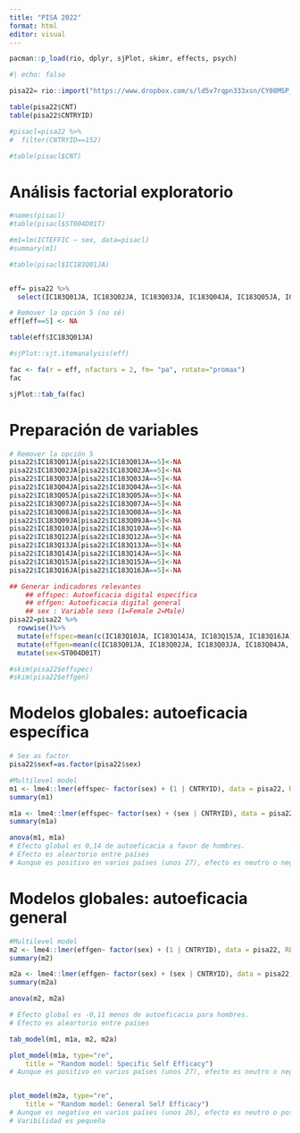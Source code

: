 ```yaml
---
title: "PISA 2022"
format: html
editor: visual
---
```


```r
pacman::p_load(rio, dplyr, sjPlot, skimr, effects, psych)
```

```r
#| echo: false

pisa22= rio::import("https://www.dropbox.com/s/ld5v7rqpn333xsn/CY08MSP_STU_QQQ.SAV?dl=1")

table(pisa22$CNT)
table(pisa22$CNTRYID)

#pisacl=pisa22 %>%
#  filter(CNTRYID==152)

#table(pisacl$CNT)
```


# Análisis factorial exploratorio
```r
#names(pisacl)
#table(pisacl$ST004D01T)

#m1=lm(ICTEFFIC ~ sex, data=pisacl)
#summary(m1)

#table(pisacl$IC183Q01JA)


eff= pisa22 %>%
  select(IC183Q01JA, IC183Q02JA, IC183Q03JA, IC183Q04JA, IC183Q05JA, IC183Q07JA, IC183Q08JA, IC183Q09JA, IC183Q10JA, IC183Q12JA, IC183Q13JA, IC183Q14JA, IC183Q15JA, IC183Q16JA)

# Remover la opción 5 (no sé)
eff[eff==5] <- NA

table(eff$IC183Q01JA)

#sjPlot::sjt.itemanalysis(eff)

fac <- fa(r = eff, nfactors = 2, fm= "pa", rotate="promax")
fac

sjPlot::tab_fa(fac)
```


# Preparación de variables
```r

# Remover la opción 5
pisa22$IC183Q01JA[pisa22$IC183Q01JA==5]<-NA
pisa22$IC183Q02JA[pisa22$IC183Q02JA==5]<-NA
pisa22$IC183Q03JA[pisa22$IC183Q03JA==5]<-NA
pisa22$IC183Q04JA[pisa22$IC183Q04JA==5]<-NA
pisa22$IC183Q05JA[pisa22$IC183Q05JA==5]<-NA
pisa22$IC183Q07JA[pisa22$IC183Q07JA==5]<-NA
pisa22$IC183Q08JA[pisa22$IC183Q08JA==5]<-NA
pisa22$IC183Q09JA[pisa22$IC183Q09JA==5]<-NA
pisa22$IC183Q10JA[pisa22$IC183Q10JA==5]<-NA
pisa22$IC183Q12JA[pisa22$IC183Q12JA==5]<-NA
pisa22$IC183Q13JA[pisa22$IC183Q13JA==5]<-NA
pisa22$IC183Q14JA[pisa22$IC183Q14JA==5]<-NA
pisa22$IC183Q15JA[pisa22$IC183Q15JA==5]<-NA
pisa22$IC183Q16JA[pisa22$IC183Q16JA==5]<-NA

## Generar indicadores relevantes
    ## effspec: Autoeficacia digital específica
    ## effgen: Autoeficacia digital general
    ## sex : Variable sexo (1=Female 2=Male)
pisa22=pisa22 %>%
  rowwise()%>%
  mutate(effspec=mean(c(IC183Q10JA, IC183Q14JA, IC183Q15JA, IC183Q16JA), na.rm=TRUE)) %>%
  mutate(effgen=mean(c(IC183Q01JA, IC183Q02JA, IC183Q03JA, IC183Q04JA, IC183Q05JA, IC183Q07JA, IC183Q08JA, IC183Q09JA, IC183Q12JA, IC183Q13JA), na.rm=TRUE)) %>%
  mutate(sex=ST004D01T)

#skim(pisa22$effspec)
#skim(pisa22$effgen)
```

# Modelos globales: autoeficacia específica
```r
# Sex as factor
pisa22$sexf=as.factor(pisa22$sex)

#Multilevel model
m1 <- lme4::lmer(effspec~ factor(sex) + (1 | CNTRYID), data = pisa22, REML=FALSE)
summary(m1)

m1a <- lme4::lmer(effspec~ factor(sex) + (sex | CNTRYID), data = pisa22, REML=FALSE)
summary(m1a)

anova(m1, m1a)
# Efecto global es 0,14 de autoeficacia a favor de hombres.
# Efecto es aleartorio entre países
# Aunque es positivo en varios países (unos 27), efecto es neutro o negativo en otros.
```

# Modelos globales: autoeficacia general
```r
#Multilevel model
m2 <- lme4::lmer(effgen~ factor(sex) + (1 | CNTRYID), data = pisa22, REML=FALSE)
summary(m2)

m2a <- lme4::lmer(effgen~ factor(sex) + (sex | CNTRYID), data = pisa22, REML=FALSE)
summary(m2a)

anova(m2, m2a)

# Efecto global es -0,11 menos de autoeficacia para hombres.
# Efecto es aleartorio entre países

```

```r
tab_model(m1, m1a, m2, m2a)

plot_model(m1a, type="re",
    title = "Random model: Specific Self Efficacy")
# Aunque es positivo en varios países (unos 27), efecto es neutro o negativo en otros.


plot_model(m2a, type="re",
    title = "Random model: General Self Efficacy")
# Aunque es negativo en varios países (unos 26), efecto es neutro o positivo en otros.
# Varibilidad es pequeña

```





